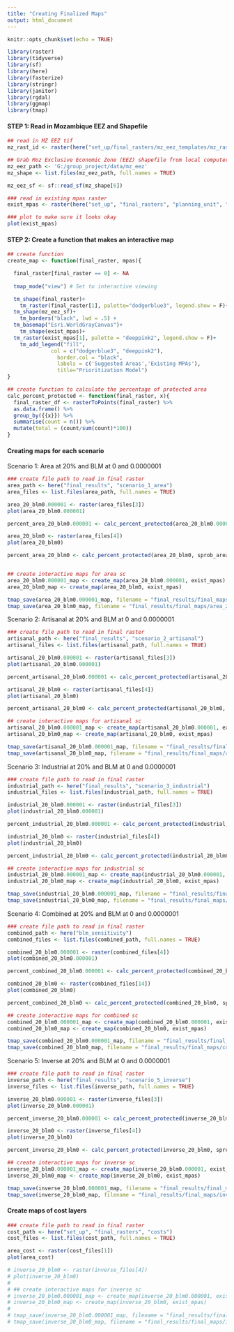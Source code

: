 ```yaml
---
title: "Creating Finalized Maps"
output: html_document
---
```


```r
knitr::opts_chunk$set(echo = TRUE)

library(raster)
library(tidyverse)
library(sf)
library(here)
library(fasterize)
library(stringr)
library(janitor)
library(rgdal)
library(ggmap)
library(tmap)
```

#### **STEP 1: Read in Mozambique EEZ and Shapefile**
```r
## read in MZ EEZ tif
mz_rast_id <- raster(here("set_up/final_rasters/mz_eez_templates/mz_rast_id.tif"))

## Grab Moz Exclusive Economic Zone (EEZ) shapefile from local computer
mz_eez_path <- 'G:/group_project/data/mz_eez'
mz_shape <- list.files(mz_eez_path, full.names = TRUE) 

mz_eez_sf <- sf::read_sf(mz_shape[6])

### read in existing mpas raster
exist_mpas <- raster(here("set_up", "final_rasters", "planning_unit", "exist_mpa.tif"))

### plot to make sure it looks okay
plot(exist_mpas)
```


#### **STEP 2: Create a function that makes an interactive map**
```r
## create function
create_map <- function(final_raster, mpas){

  final_raster[final_raster == 0] <- NA
  
  tmap_mode("view") # Set to interactive viewing

  tm_shape(final_raster)+
    tm_raster(final_raster[1], palette="dodgerblue3", legend.show = F)+
  tm_shape(mz_eez_sf)+
    tm_borders("black", lwd = .5) +
  tm_basemap("Esri.WorldGrayCanvas")+
    tm_shape(exist_mpas)+
  tm_raster(exist_mpas[1], palette = "deeppink2", legend.show = F)+
    tm_add_legend("fill",
              col = c("dodgerblue3", "deeppink2"),
	            border.col = "black",
	            labels = c('Suggested Areas','Existing MPAs'),
	            title="Prioritization Model")
}

## create function to calculate the percentage of protected area
calc_percent_protected <- function(final_raster, x){
  final_raster_df <- rasterToPoints(final_raster) %>%
  as.data.frame() %>%
  group_by({{x}}) %>%
  summarise(count = n()) %>%
  mutate(total = (count/sum(count)*100))
}

```
#### **Creating maps for each scenario**

Scenario 1: Area at 20% and BLM at 0 and 0.0000001
```r
### create file path to read in final raster
area_path <- here("final_results", "scenario_1_area")
area_files <- list.files(area_path, full.names = TRUE)

area_20_blm0.000001 <- raster(area_files[3])
plot(area_20_blm0.000001)

percent_area_20_blm0.000001 <- calc_percent_protected(area_20_blm0.000001, sprob_area_20_6hr_blm0.000001)

area_20_blm0 <- raster(area_files[4])
plot(area_20_blm0)

percent_area_20_blm0 <- calc_percent_protected(area_20_blm0, sprob_area_20_6hr_blm0)


## create interactive maps for area sc
area_20_blm0.000001_map <- create_map(area_20_blm0.000001, exist_mpas)
area_20_blm0_map <- create_map(area_20_blm0, exist_mpas)

tmap_save(area_20_blm0.000001_map, filename = "final_results/final_maps/area_20_blm0.000001_map.html")
tmap_save(area_20_blm0_map, filename = "final_results/final_maps/area_20_blm0_map.html")
```

Scenario 2: Artisanal at 20% and BLM at 0 and 0.0000001
```r
### create file path to read in final raster
artisanal_path <- here("final_results", "scenario_2_artisanal")
artisanal_files <- list.files(artisanal_path, full.names = TRUE)

artisanal_20_blm0.000001 <- raster(artisanal_files[3])
plot(artisanal_20_blm0.000001)

percent_artisanal_20_blm0.000001 <- calc_percent_protected(artisanal_20_blm0.000001, sprob_artisanal_20_6hr_blm0.000001)

artisanal_20_blm0 <- raster(artisanal_files[4])
plot(artisanal_20_blm0)

percent_artisanal_20_blm0 <- calc_percent_protected(artisanal_20_blm0, sprob_artisanal_20_6hr_blm0)

## create interactive maps for artisanal sc
artisanal_20_blm0.000001_map <- create_map(artisanal_20_blm0.000001, exist_mpas)
artisanal_20_blm0_map <- create_map(artisanal_20_blm0, exist_mpas)

tmap_save(artisanal_20_blm0.000001_map, filename = "final_results/final_maps/artisanal_20_blm0.000001_map.html")
tmap_save(artisanal_20_blm0_map, filename = "final_results/final_maps/artisanal_20_blm0_map.html")
```

Scenario 3: Industrial at 20% and BLM at 0 and 0.0000001
```r
### create file path to read in final raster
industrial_path <- here("final_results", "scenario_3_industrial")
industrial_files <- list.files(industrial_path, full.names = TRUE)

industrial_20_blm0.000001 <- raster(industrial_files[3])
plot(industrial_20_blm0.000001)

percent_industrial_20_blm0.000001 <- calc_percent_protected(industrial_20_blm0.000001, sprob_industrial_20_6hr_blm0.000001)

industrial_20_blm0 <- raster(industrial_files[4])
plot(industrial_20_blm0)

percent_industrial_20_blm0 <- calc_percent_protected(industrial_20_blm0, sprob_industrial_20_6hr_blm0)

## create interactive maps for industrial sc
industrial_20_blm0.000001_map <- create_map(industrial_20_blm0.000001, exist_mpas)
industrial_20_blm0_map <- create_map(industrial_20_blm0, exist_mpas)

tmap_save(industrial_20_blm0.000001_map, filename = "final_results/final_maps/industrial_20_blm0.000001_map.html")
tmap_save(industrial_20_blm0_map, filename = "final_results/final_maps/industrial_20_blm0_map.html")
```


Scenario 4: Combined at 20% and BLM at 0 and 0.0000001
```r
### create file path to read in final raster
combined_path <- here("blm_sensitivity")
combined_files <- list.files(combined_path, full.names = TRUE)

combined_20_blm0.000001 <- raster(combined_files[4])
plot(combined_20_blm0.000001)

percent_combined_20_blm0.000001 <- calc_percent_protected(combined_20_blm0.000001, sprob_combined_20_6hr_blm0.000001)

combined_20_blm0 <- raster(combined_files[14])
plot(combined_20_blm0)

percent_combined_20_blm0 <- calc_percent_protected(combined_20_blm0, sprob_combined_20_6hr_blm0)

## create interactive maps for combined sc
combined_20_blm0.000001_map <- create_map(combined_20_blm0.000001, exist_mpas)
combined_20_blm0_map <- create_map(combined_20_blm0, exist_mpas)

tmap_save(combined_20_blm0.000001_map, filename = "final_results/final_maps/combined_20_blm0.000001_map.html")
tmap_save(combined_20_blm0_map, filename = "final_results/final_maps/combined_20_blm0_map.html")
```


Scenario 5: Inverse at 20% and BLM at 0 and 0.0000001
```r
### create file path to read in final raster
inverse_path <- here("final_results", "scenario_5_inverse")
inverse_files <- list.files(inverse_path, full.names = TRUE)

inverse_20_blm0.000001 <- raster(inverse_files[3])
plot(inverse_20_blm0.000001)

percent_inverse_20_blm0.000001 <- calc_percent_protected(inverse_20_blm0.000001, sprob_combined_inverse_20_6hr_blm0.000001)

inverse_20_blm0 <- raster(inverse_files[4])
plot(inverse_20_blm0)

percent_inverse_20_blm0 <- calc_percent_protected(inverse_20_blm0, sprob_combined_inverse_20_6hr_blm0)

## create interactive maps for inverse sc
inverse_20_blm0.000001_map <- create_map(inverse_20_blm0.000001, exist_mpas)
inverse_20_blm0_map <- create_map(inverse_20_blm0, exist_mpas)

tmap_save(inverse_20_blm0.000001_map, filename = "final_results/final_maps/inverse_20_blm0.000001_map.html")
tmap_save(inverse_20_blm0_map, filename = "final_results/final_maps/inverse_20_blm0_map.html")
```

#### Create maps of cost layers

```r
### create file path to read in final raster
cost_path <- here("set_up", "final_rasters", "costs")
cost_files <- list.files(cost_path, full.names = TRUE)

area_cost <- raster(cost_files[1])
plot(area_cost)

# inverse_20_blm0 <- raster(inverse_files[4])
# plot(inverse_20_blm0)
# 
# ## create interactive maps for inverse sc
# inverse_20_blm0.000001_map <- create_map(inverse_20_blm0.000001, exist_mpas)
# inverse_20_blm0_map <- create_map(inverse_20_blm0, exist_mpas)
# 
# tmap_save(inverse_20_blm0.000001_map, filename = "final_results/final_maps/inverse_20_blm0.000001_map.html")
# tmap_save(inverse_20_blm0_map, filename = "final_results/final_maps/inverse_20_blm0_map.html")
```
















